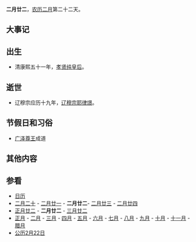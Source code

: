 {{Lunar02Calendar}}
'''二月廿二'''，[[农历|农历]][[二月_(农历)|二月]]第二十二天。

==大事记==

==出生==
*清康熙五十一年，[[孝贤纯皇后|孝贤纯皇后]]。

==逝世==
*辽穆宗应历十九年，[[辽穆宗|辽穆宗]][[耶律璟|耶律璟]]。

==节假日和习俗==
*[[广泽尊王|广泽尊王]]成道

==其他内容==

==参看==
*[[历史上的今天|日历]]
*[[二月二十|二月二十]] - [[二月廿一|二月廿一]] - '''二月廿二'''- [[二月廿三|二月廿三]] - [[二月廿四|二月廿四]]          
*[[正月廿二|正月廿二]] - '''二月廿二''' - [[三月廿二|三月廿二]]
*[[正月|正月]] - [[二月_(农历)|二月]] - [[三月_(农历)|三月]] - [[四月_(农历)|四月]] - [[五月_(农历)|五月]] - [[六月_(农历)|六月]] - [[七月_(农历)|七月]] - [[八月_(农历)|八月]] - [[九月_(农历)|九月]] - [[十月_(农历)|十月]] - [[十一月_(农历)|十一月]] - [[腊月|腊月]]
*[[公历|公历]][[2月22日|2月22日]]